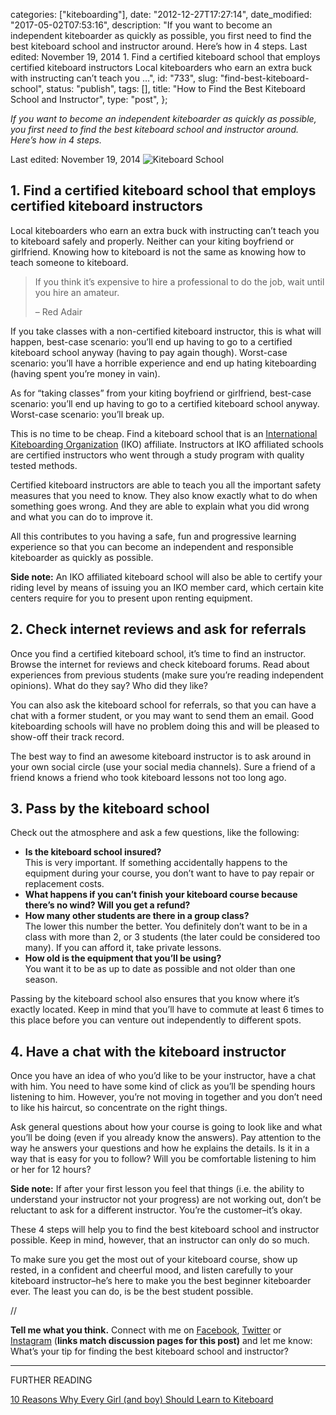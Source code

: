 
  categories: ["kiteboarding"],
  date: "2012-12-27T17:27:14",
  date_modified: "2017-05-02T07:53:16",
  description:
    "If you want to become an independent kiteboarder as quickly as possible, you first need to find the best kiteboard school and instructor around. Here’s how in 4 steps. Last edited: November 19, 2014 1. Find a certified kiteboard school that employs certified kiteboard instructors Local kiteboarders who earn an extra buck with instructing can’t teach you …",
  id: "733",
  slug: "find-best-kiteboard-school",
  status: "publish",
  tags: [],
  title: "How to Find the Best Kiteboard School and Instructor",
  type: "post",
};


_If you want to become an independent kiteboarder as quickly as possible, you first need to find the best kiteboard school and instructor around. Here’s how in 4 steps._

Last edited: November 19, 2014 ![Kiteboard School](/pages/tsop/posts/find-best-kiteboard-school/kiteboard-school-beach.jpg)

## 1. Find a certified kiteboard school that employs certified kiteboard instructors

Local kiteboarders who earn an extra buck with instructing can’t teach you to kiteboard safely and properly. Neither can your kiting boyfriend or girlfriend. Knowing how to kiteboard is not the same as knowing how to teach someone to kiteboard.

> If you think it’s expensive to hire a professional to do the job, wait until you hire an amateur.
>
> – Red Adair

If you take classes with a non-certified kiteboard instructor, this is what will happen, best-case scenario: you’ll end up having to go to a certified kiteboard school anyway (having to pay again though). Worst-case scenario: you’ll have a horrible experience and end up hating kiteboarding (having spent you’re money in vain).

As for “taking classes” from your kiting boyfriend or girlfriend, best-case scenario: you’ll end up having to go to a certified kiteboard school anyway. Worst-case scenario: you’ll break up.

This is no time to be cheap. Find a kiteboard school that is an [International Kiteboarding Organization](http://www.ikointl.com/) (IKO) affiliate. Instructors at IKO affiliated schools are certified instructors who went through a study program with quality tested methods.

Certified kiteboard instructors are able to teach you all the important safety measures that you need to know. They also know exactly what to do when something goes wrong. And they are able to explain what you did wrong and what you can do to improve it.

All this contributes to you having a safe, fun and progressive learning experience so that you can become an independent and responsible kiteboarder as quickly as possible.

**Side note:** An IKO affiliated kiteboard school will also be able to certify your riding level by means of issuing you an IKO member card, which certain kite centers require for you to present upon renting equipment.

## 2. Check internet reviews and ask for referrals

Once you find a certified kiteboard school, it’s time to find an instructor. Browse the internet for reviews and check kiteboard forums. Read about experiences from previous students (make sure you’re reading independent opinions). What do they say? Who did they like?

You can also ask the kiteboard school for referrals, so that you can have a chat with a former student, or you may want to send them an email. Good kiteboarding schools will have no problem doing this and will be pleased to show-off their track record.

The best way to find an awesome kiteboard instructor is to ask around in your own social circle (use your social media channels). Sure a friend of a friend knows a friend who took kiteboard lessons not too long ago.

## 3. Pass by the kiteboard school

Check out the atmosphere and ask a few questions, like the following:

- **Is the kiteboard school insured?**\
  This is very important. If something accidentally happens to the equipment during your course, you don’t want to have to pay repair or replacement costs.
- **What happens if you can’t finish your kiteboard course because there’s no wind? Will you get a refund?**
- **How many other students are there in a group class?**\
  The lower this number the better. You definitely don’t want to be in a class with more than 2, or 3 students (the later could be considered too many). If you can afford it, take private lessons.
- **How old is the equipment that you’ll be using?**\
  You want it to be as up to date as possible and not older than one season.

Passing by the kiteboard school also ensures that you know where it’s exactly located. Keep in mind that you’ll have to commute at least 6 times to this place before you can venture out independently to different spots.

## 4. Have a chat with the kiteboard instructor

Once you have an idea of who you’d like to be your instructor, have a chat with him. You need to have some kind of click as you’ll be spending hours listening to him. However, you’re not moving in together and you don’t need to like his haircut, so concentrate on the right things.

Ask general questions about how your course is going to look like and what you’ll be doing (even if you already know the answers). Pay attention to the way he answers your questions and how he explains the details. Is it in a way that is easy for you to follow? Will you be comfortable listening to him or her for 12 hours?

**Side note:** If after your first lesson you feel that things (i.e. the ability to understand your instructor not your progress) are not working out, don’t be reluctant to ask for a different instructor. You’re the customer–it’s okay.

These 4 steps will help you to find the best kiteboard school and instructor possible. Keep in mind, however, that an instructor can only do so much.

To make sure you get the most out of your kiteboard course, show up rested, in a confident and cheerful mood, and listen carefully to your kiteboard instructor–he’s here to make you the best beginner kiteboarder ever. The least you can do, is be the best student possible.

//

**Tell me what you think.** Connect with me on [Facebook](https://www.facebook.com/thespinoffproject/photos/pb.443190319046192.-2207520000.1412420250./814826495215904/?type=3&theater), [Twitter](https://twitter.com/mirhamasala/status/512561743076556800) or [Instagram](http://instagram.com/p/tunBS_EyBM/) (**links match discussion pages for this post)** and let me know: What’s your tip for finding the best kiteboard school and instructor?

---

FURTHER READING

[10 Reasons Why Every Girl (and boy) Should Learn to Kiteboard](http://www.thespinoffproject.com/10-reasons-why-every-girl-should)
